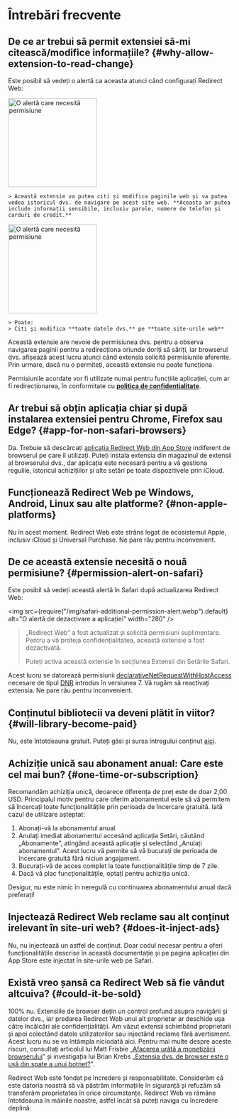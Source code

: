
# Întrebări frecvente

## De ce ar trebui să permit extensiei să-mi citească/modifice informațiile? {#why-allow-extension-to-read-change}

Este posibil să vedeți o alertă ca aceasta atunci când configurați Redirect Web:

<IfBrowserStore stores='appStore'>
    <Image src={PermissionAlertSafari} alt="O alertă care necesită permisiune" width="200" margin="0 0 16px 0" hasShadow />

    > Această extensie va putea citi și modifica paginile web și va putea vedea istoricul dvs. de navigare pe acest site web. **Aceasta ar putea include informații sensibile, inclusiv parole, numere de telefon și carduri de credit.**
</IfBrowserStore>

<IfBrowserStore stores='appStore' includes={false}>
    <Image src={PermissionAlertChrome} alt="O alertă care necesită permisiune" height="200" hasRoundedCorners hasShadow margin="0 0 16px 0" />

    > Poate:
    > Citi și modifica **toate datele dvs.** pe **toate site-urile web**
</IfBrowserStore>

Această extensie are nevoie de permisiunea dvs. pentru a observa navigarea paginii pentru a redirecționa oriunde doriți să săriți, iar browserul dvs. afișează acest lucru atunci când extensia solicită permisiunile aferente. Prin urmare, dacă nu o permiteți, această extensie nu poate funcționa.

Permisiunile acordate vor fi utilizate numai pentru funcțiile aplicației, cum ar fi redirecționarea, în conformitate cu **[politica de confidențialitate](./privacy-policy)**.

## Ar trebui să obțin aplicația chiar și după instalarea extensiei pentru Chrome, Firefox sau Edge? {#app-for-non-safari-browsers}

Da. Trebuie să descărcați [aplicația Redirect Web din App Store](https://apps.apple.com/app/id1571283503) indiferent de browserul pe care îl utilizați. Puteți instala extensia din magazinul de extensii al browserului dvs., dar aplicația este necesară pentru a vă gestiona regulile, istoricul achizițiilor și alte setări pe toate dispozitivele prin iCloud.

## Funcționează Redirect Web pe Windows, Android, Linux sau alte platforme? {#non-apple-platforms}

Nu în acest moment. Redirect Web este strâns legat de ecosistemul Apple, inclusiv iCloud și Universal Purchase. Ne pare rău pentru inconvenient.

## De ce această extensie necesită o nouă permisiune? {#permission-alert-on-safari}

Este posibil să vedeți această alertă în Safari după actualizarea Redirect Web:

<img src={require("/img/safari-additional-permission-alert.webp").default} alt="O alertă de dezactivare a aplicației" width="280" />

> „Redirect Web” a fost actualizat și solicită permisiuni suplimentare. Pentru a vă proteja confidențialitatea, această extensie a fost dezactivată.
>
> Puteți activa această extensie în secțiunea Extensii din Setările Safari.

Acest lucru se datorează permisiunii [declarativeNetRequestWithHostAccess](https://developer.apple.com/documentation/safariservices/safari_web_extensions/blocking_content_with_your_safari_web_extension) necesare de tipul [DNR](./rule-settings#type) introdus în versiunea 7. Vă rugăm să reactivați extensia. Ne pare rău pentru inconvenient.

## Conținutul bibliotecii va deveni plătit în viitor? {#will-library-become-paid}

Nu, este întotdeauna gratuit. Puteți găsi și sursa întregului conținut [aici](https://github.com/mshibanami/redirect-web/tree/main/library).

## Achiziție unică sau abonament anual: Care este cel mai bun? {#one-time-or-subscription}

Recomandăm achiziția unică, deoarece diferența de preț este de doar 2,00 USD.
Principalul motiv pentru care oferim abonamentul este să vă permitem să încercați toate funcționalitățile prin perioada de încercare gratuită. Iată cazul de utilizare așteptat:

1. Abonați-vă la abonamentul anual.
2. Anulați imediat abonamentul accesând aplicația Setări, căutând „Abonamente”, atingând această aplicație și selectând „Anulați abonamentul”. Acest lucru vă permite să vă bucurați de perioada de încercare gratuită fără niciun angajament.
3. Bucurați-vă de acces complet la toate funcționalitățile timp de 7 zile.
4. Dacă vă plac funcționalitățile, optați pentru achiziția unică.

Desigur, nu este nimic în neregulă cu continuarea abonamentului anual dacă preferați!

## Injectează Redirect Web reclame sau alt conținut irelevant în site-uri web? {#does-it-inject-ads}

Nu, nu injectează un astfel de conținut. Doar codul necesar pentru a oferi funcționalitățile descrise în această documentație și pe pagina aplicației din App Store este injectat în site-urile web pe Safari.

## Există vreo șansă ca Redirect Web să fie vândut altcuiva? {#could-it-be-sold}

100% nu. Extensiile de browser dețin un control profund asupra navigării și datelor dvs., iar predarea Redirect Web unui alt proprietar ar deschide ușa către încălcări ale confidențialității. Am văzut extensii schimbând proprietarii și apoi colectând datele utilizatorilor sau injectând reclame fără avertisment. Acest lucru nu se va întâmpla niciodată aici. Pentru mai multe despre aceste riscuri, consultați articolul lui Matt Frisbie „[Afacerea urâtă a monetizării browserului](https://mattfrisbie.substack.com/p/the-ugly-business-of-monetizing-browser)” și investigația lui Brian Krebs „[Extensia dvs. de browser este o ușă din spate a unui botnet?](https://krebsonsecurity.com/2021/03/is-your-browser-extension-a-botnet-backdoor/)”.

Redirect Web este fondat pe încredere și responsabilitate. Considerăm că este datoria noastră să vă păstrăm informațiile în siguranță și refuzăm să transferăm proprietatea în orice circumstanțe. Redirect Web va rămâne întotdeauna în mâinile noastre, astfel încât să puteți naviga cu încredere deplină.

